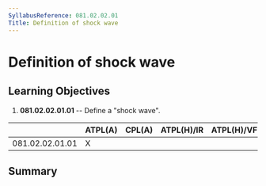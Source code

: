 ```yaml
---
SyllabusReference: 081.02.02.01
Title: Definition of shock wave
---
```


# Definition of shock wave

## Learning Objectives

1.  **081.02.02.01.01** -- Define a "shock wave".

|                 | ATPL(A) | CPL(A) | ATPL(H)/IR | ATPL(H)/VFR | CPL(H) | IR  | CBIR(A) |
| --------------- | ------- | ------ | ---------- | ----------- | ------ | --- | ------- |
| 081.02.02.01.01 | X       |        |            |             |        |     |         |

## Summary
